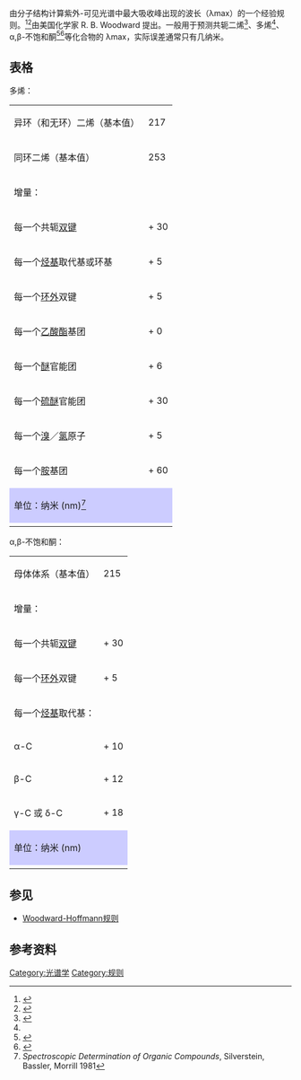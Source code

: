 由分子结构计算紫外-可见光谱中最大吸收峰出现的波长（λmax）的一个经验规则。<ref>{{cite journal en| doi = 10.1021/ja01849a066 | year = 1941 | author = Woodward, Robert Burns | title = Structure and the Absorption Spectra of α,β-Unsaturated Ketones |journal = [[J._Am._Chem._Soc.|J. Am. Chem. Soc.]] | volume = 63 | pages = 1123}}</ref><ref>{{cite journal en| author = Louis F. Fieser, Mary Fieser, Srinivasa Rajagopalan | title = Absorption Spectroscopy and the Structures of the Diosterols | doi = 10.1021/jo01164a003 | year = 1948 | journal = [[J._Org._Chem.|J. Org. Chem.]] | volume = 13 | pages = 800}}</ref>由美国化学家 R. B. Woodward 提出。一般用于预测共轭二烯<ref>{{cite web|title=Woodward-Fieser Rules for Dienes |url=http://www.chemistry.ccsu.edu/glagovich/teaching/316/uvvis/diene.html |author=Neil Glagovich |date=2007-07-19 |publisher=[[Central_Connecticut_State_University|Central Connecticut State University]] |accessdate=2008-05-05 |deadurl=yes |archiveurl=https://web.archive.org/web/20080410041714/http://www.chemistry.ccsu.edu/glagovich/teaching/316/uvvis/diene.html |archivedate=2008-04-10 }}</ref>、多烯<ref name="William Reusch" />、α,β-不饱和酮<ref>{{cite web|title=Woodward's Rules for Conjugated Carbonyl Compounds |url=http://www.chemistry.ccsu.edu/glagovich/teaching/316/uvvis/conjugated.html |author=Neil Glagovich |date=2007-07-19 |publisher=[[Central_Connecticut_State_University|Central Connecticut State University]] |accessdate=2008-05-05 |deadurl=yes |archiveurl=https://web.archive.org/web/20080410003845/http://www.chemistry.ccsu.edu/glagovich/teaching/316/uvvis/conjugated.html |archivedate=2008-04-10 }}</ref><ref name="William Reusch">{{cite web | url = http://www.cem.msu.edu/~reusch/VirtualText/Spectrpy/UV-Vis/uvspec.htm | title = UV-Visible Spectroscopy | author = William Reusch | work = VirtualText of Organic Chemistry | publisher = [[Michigan_State_University|Michigan State University]] | access-date = 2009-11-19 | archive-date = 2007-10-16 | archive-url = https://web.archive.org/web/20071016051104/http://www.cem.msu.edu/~reusch/VirtualText/Spectrpy/UV-Vis/uvspec.htm }}</ref>等化合物的 λmax，实际误差通常只有几纳米。

==表格==
多烯：
{|align="center"  class="wikitable"
|   异环（和无环）二烯（基本值）   ||  217 
|-
|   同环二烯（基本值）   ||  253 
|-
|  colspan=2    | 增量：
|-
|   每一个共轭[[双键|双键]] ||  + 30 
|-
|   每一个[[烃基|烃基]]取代基或环基  ||  + 5 
|-
|   每一个[[环外|环外]]双键   ||  + 5 
|-
|   每一个[[乙酸酯|乙酸酯]]基团   ||  + 0 
|-
|   每一个[[醚|醚]]官能团   ||  + 6 
|-
|   每一个[[硫醚|硫醚]]官能团   ||  + 30 
|-
|   每一个[[溴|溴]]／[[氯|氯]]原子   ||  + 5 
|-
|   每一个[[叔胺|胺]]基团   ||  + 60 
|-
| colspan=2 align=left style="background: #ccccff;"| 单位：纳米 (nm)<ref>''Spectroscopic Determination of Organic Compounds'', Silverstein, Bassler, Morrill 1981 </ref>
|-
|}

α,β-不饱和酮：

{|align="center"  class="wikitable"
|   母体体系（基本值）   ||  215
|-
|  colspan=2    | 增量：
|-
|   每一个共轭[[双键|双键]] ||  + 30 
|-
|   每一个[[环外|环外]]双键   ||  + 5 
|-
|   每一个[[烃基|烃基]]取代基： || 
|-
|   α-C                ||  + 10
|-
|   β-C                ||  + 12
|-
|   γ-C  或 δ-C              ||  + 18
|-
| colspan=2 align=left style="background: #ccccff;"| 单位：纳米 (nm)
|-
|}

==参见==
*[[Woodward-Hoffmann规则|Woodward-Hoffmann规则]]

==参考资料==
{{reflist}}

[[Category:光谱学|Category:光谱学]]
[[Category:规则|Category:规则]]